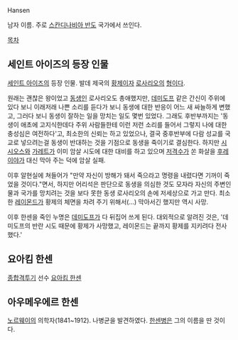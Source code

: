 Hansen 

남자 이름. 주로 [[스칸디나비아 반도]] 국가에서 쓰인다.

[[목차]]

== 세인트 아이즈의 등장 인물 ==
[[세인트 아이즈]]의 등장 인물. 발데 제국의 [[황제]]이자 [[로사리오]]의 [[형]]이다.

원래는 괜찮은 왕이었고 [[동생]]인 로사리오도 총애했지만, [[데미도프]] 같은 간신이 주위에 있다 보니 이래저래 나쁜 소리를 듣다가 보니 동생에 대한 반응이 어느 새 싸늘하게 변했고, 그러다 보니 동생이 잘하는 일을 망치는 일도 몇번 있었다. 그래도 후반부까지는 '동생이 애초에 고지식한데다 주위 사람들한테 이런 저런 소리를 들어서 그렇지 나에 대한 충성심은 여전하다'고, 최소한의 신뢰는 하고 있었으나, 결국 중후반부에 다람 성교를 국교로 넣으려는걸 동생이 반대하는 것을 기점으로 동생을 죽이기로 결심한다. 하지만 [[시시오스]]와 [[가레트]]가 이미 암살 시도에 대한 대비를 하고 있으며 [[저격수]]가 쏜 화살을 [[후레이야]]가 대신 막아 주는 덕에 암살 실패. 

이후 알현실에 쳐들어가 "만약 자신이 방해가 돼서 죽으라고 명령을 내렸다면 기꺼이 죽었을 것이다."면서, 하지만 어리석은 판단으로 동생을 의심한 것도 모자라 자신의 주변인물과 국가를 망치려는 것을 보다 못한 동생 로사리오의 손에 저세상으로 가고 만다. 최소한 [[레이몬드]]가 황제의 체면을 차려 주기 위해서(…) 막아서긴 했지만 역시 사망. 

이후 한센을 죽인 누명은 [[데미도프]]가 다 뒤집어 쓰게 된다. 대외적으로 알려진 것은, '데미도프의 반란 시도 때문에 황제가 사망했고, 레이몬드는 끝까지 황제를 지키려다 전사했다.'

== 요아킴 한센 ==
[[종합격투기]] 선수 [[요아킴 한센]]

== 아우메우에르 한센 ==
[[노르웨이]]의 의학자(1841~1912). 나병균을 발견하였다. [[한센병]]은 그의 이름을 딴 것이다.
